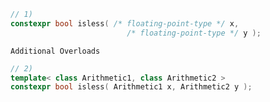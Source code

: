 ```cpp
// 1)
constexpr bool isless( /* floating-point-type */ x,
                          /* floating-point-type */ y );
```

`Additional Overloads`

```cpp
// 2)
template< class Arithmetic1, class Arithmetic2 >
constexpr bool isless( Arithmetic1 x, Arithmetic2 y );
```